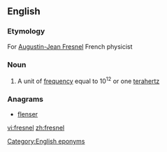 ==English==

===Etymology===
For [[w:Augustin-Jean Fresnel|Augustin-Jean Fresnel]] French physicist

===Noun===
{{en-noun}}

# {{physics}} A unit of [[frequency]] equal to 10<sup>12</sup> or one [[terahertz]]

===Anagrams===
* [[flenser#English|flenser]]

[[Category:English eponyms]]

[[vi:fresnel]]
[[zh:fresnel]]